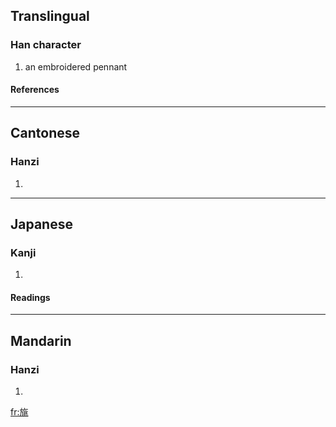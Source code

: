 ==Translingual==
===Han character===
{{Han char|rn=70|rad=方|as=08|sn=12|four=0821<sub>3</sub>|canj=卜尸人中人 (YSOLO)}}
# an embroidered pennant
====References====
{{Han ref|kx=0484.120|dkj=13668|dj=0846.100|hdz=32183.010|uh=65D0|ud=26064|bh=D97D|bd=55677}}
----
==Cantonese==
===Hanzi===
{{yue-hanzi|jyut=|y=jiu6}}
# {{defn|Cantonese}}
----
==Japanese==
===Kanji===
{{ja-kanji|grade=|rs=方08}}
# {{defn|Japanese}} 
====Readings====
{{ja-readings|on=[[ちょう]] (chō), [[じょう]] (jō)|kun=}}
----
==Mandarin==
===Hanzi===
{{cmn-hanzi|pin=[[kuài]] (kuai4), [[zhào]] (zhao4)|wg=k'uai<sup>4</sup>, chao<sup>4</sup>}}
# {{defn|Mandarin}}

[[fr:旐]]